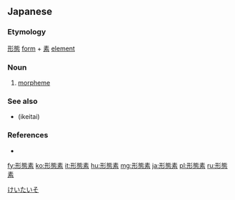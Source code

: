 ==Japanese==
{{ja-kanjitab|けい|たい|そ|yomi=on}}

===Etymology===
[[形態]] [[form]] + [[素]] [[element]]

===Noun===
{{ja-noun|けいたいそ}}

# {{lb|ja|linguistics}} [[morpheme]]

===See also===
* {{l|ja|異形態}} (ikeitai)

===References===
* {{R:Kojien}}

[[Category:ja:Linguistics|けいたいそ]]

[[fy:形態素]]
[[ko:形態素]]
[[it:形態素]]
[[hu:形態素]]
[[mg:形態素]]
[[ja:形態素]]
[[pl:形態素]]
[[ru:形態素]]